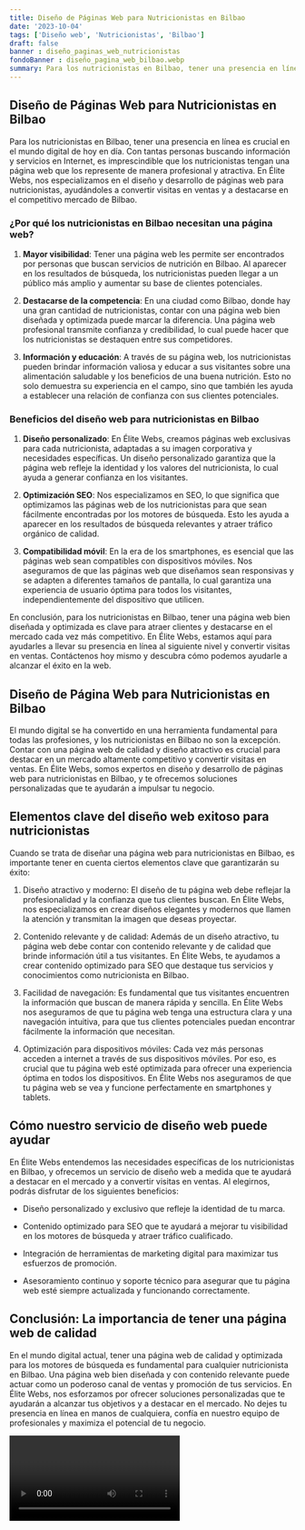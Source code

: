 ```yaml
---
title: Diseño de Páginas Web para Nutricionistas en Bilbao
date: '2023-10-04'
tags: ['Diseño web', 'Nutricionistas', 'Bilbao']
draft: false
banner : diseño_paginas_web_nutricionistas
fondoBanner : diseño_pagina_web_bilbao.webp
summary: Para los nutricionistas en Bilbao, tener una presencia en línea es crucial en el mundo digital de hoy en día. Con tantas personas buscando información y servicios en Internet, es imprescindible que los nutricionistas tengan una página web que los represente de manera profesional y atractiva. En Élite Webs, nos especializamos en el diseño y desarrollo de páginas web para nutricionistas, ayudándoles a convertir visitas en ventas y a destacarse en el competitivo mercado de Bilbao.
---
```


## Diseño de Páginas Web para Nutricionistas en Bilbao

Para los nutricionistas en Bilbao, tener una presencia en línea es crucial en el mundo digital de hoy en día. Con tantas personas buscando información y servicios en Internet, es imprescindible que los nutricionistas tengan una página web que los represente de manera profesional y atractiva. En Élite Webs, nos especializamos en el diseño y desarrollo de páginas web para nutricionistas, ayudándoles a convertir visitas en ventas y a destacarse en el competitivo mercado de Bilbao.

### ¿Por qué los nutricionistas en Bilbao necesitan una página web?

1. **Mayor visibilidad**: Tener una página web les permite ser encontrados por personas que buscan servicios de nutrición en Bilbao. Al aparecer en los resultados de búsqueda, los nutricionistas pueden llegar a un público más amplio y aumentar su base de clientes potenciales.

2. **Destacarse de la competencia**: En una ciudad como Bilbao, donde hay una gran cantidad de nutricionistas, contar con una página web bien diseñada y optimizada puede marcar la diferencia. Una página web profesional transmite confianza y credibilidad, lo cual puede hacer que los nutricionistas se destaquen entre sus competidores.

3. **Información y educación**: A través de su página web, los nutricionistas pueden brindar información valiosa y educar a sus visitantes sobre una alimentación saludable y los beneficios de una buena nutrición. Esto no solo demuestra su experiencia en el campo, sino que también les ayuda a establecer una relación de confianza con sus clientes potenciales.

### Beneficios del diseño web para nutricionistas en Bilbao

1. **Diseño personalizado**: En Élite Webs, creamos páginas web exclusivas para cada nutricionista, adaptadas a su imagen corporativa y necesidades específicas. Un diseño personalizado garantiza que la página web refleje la identidad y los valores del nutricionista, lo cual ayuda a generar confianza en los visitantes.

2. **Optimización SEO**: Nos especializamos en SEO, lo que significa que optimizamos las páginas web de los nutricionistas para que sean fácilmente encontradas por los motores de búsqueda. Esto les ayuda a aparecer en los resultados de búsqueda relevantes y atraer tráfico orgánico de calidad.

3. **Compatibilidad móvil**: En la era de los smartphones, es esencial que las páginas web sean compatibles con dispositivos móviles. Nos aseguramos de que las páginas web que diseñamos sean responsivas y se adapten a diferentes tamaños de pantalla, lo cual garantiza una experiencia de usuario óptima para todos los visitantes, independientemente del dispositivo que utilicen.

En conclusión, para los nutricionistas en Bilbao, tener una página web bien diseñada y optimizada es clave para atraer clientes y destacarse en el mercado cada vez más competitivo. En Élite Webs, estamos aquí para ayudarles a llevar su presencia en línea al siguiente nivel y convertir visitas en ventas. Contáctenos hoy mismo y descubra cómo podemos ayudarle a alcanzar el éxito en la web.

<GifSeo />

<Cta />

## Diseño de Página Web para Nutricionistas en Bilbao

El mundo digital se ha convertido en una herramienta fundamental para todas las profesiones, y los nutricionistas en Bilbao no son la excepción. Contar con una página web de calidad y diseño atractivo es crucial para destacar en un mercado altamente competitivo y convertir visitas en ventas. En Élite Webs, somos expertos en diseño y desarrollo de páginas web para nutricionistas en Bilbao, y te ofrecemos soluciones personalizadas que te ayudarán a impulsar tu negocio.

## Elementos clave del diseño web exitoso para nutricionistas

Cuando se trata de diseñar una página web para nutricionistas en Bilbao, es importante tener en cuenta ciertos elementos clave que garantizarán su éxito:

1. Diseño atractivo y moderno: El diseño de tu página web debe reflejar la profesionalidad y la confianza que tus clientes buscan. En Élite Webs, nos especializamos en crear diseños elegantes y modernos que llamen la atención y transmitan la imagen que deseas proyectar.

2. Contenido relevante y de calidad: Además de un diseño atractivo, tu página web debe contar con contenido relevante y de calidad que brinde información útil a tus visitantes. En Élite Webs, te ayudamos a crear contenido optimizado para SEO que destaque tus servicios y conocimientos como nutricionista en Bilbao.

3. Facilidad de navegación: Es fundamental que tus visitantes encuentren la información que buscan de manera rápida y sencilla. En Élite Webs nos aseguramos de que tu página web tenga una estructura clara y una navegación intuitiva, para que tus clientes potenciales puedan encontrar fácilmente la información que necesitan.

4. Optimización para dispositivos móviles: Cada vez más personas acceden a internet a través de sus dispositivos móviles. Por eso, es crucial que tu página web esté optimizada para ofrecer una experiencia óptima en todos los dispositivos. En Élite Webs nos aseguramos de que tu página web se vea y funcione perfectamente en smartphones y tablets.

## Cómo nuestro servicio de diseño web puede ayudar

En Élite Webs entendemos las necesidades específicas de los nutricionistas en Bilbao, y ofrecemos un servicio de diseño web a medida que te ayudará a destacar en el mercado y a convertir visitas en ventas. Al elegirnos, podrás disfrutar de los siguientes beneficios:

- Diseño personalizado y exclusivo que refleje la identidad de tu marca.

- Contenido optimizado para SEO que te ayudará a mejorar tu visibilidad en los motores de búsqueda y atraer tráfico cualificado.

- Integración de herramientas de marketing digital para maximizar tus esfuerzos de promoción.

- Asesoramiento continuo y soporte técnico para asegurar que tu página web esté siempre actualizada y funcionando correctamente.

## Conclusión: La importancia de tener una página web de calidad

En el mundo digital actual, tener una página web de calidad y optimizada para los motores de búsqueda es fundamental para cualquier nutricionista en Bilbao. Una página web bien diseñada y con contenido relevante puede actuar como un poderoso canal de ventas y promoción de tus servicios. En Élite Webs, nos esforzamos por ofrecer soluciones personalizadas que te ayudarán a alcanzar tus objetivos y a destacar en el mercado. No dejes tu presencia en línea en manos de cualquiera, confía en nuestro equipo de profesionales y maximiza el potencial de tu negocio.

<Video />

<CtaBot job='Nutricionistas' city='Bilbao'/>

<Gmaps query='Bilbao+españa+maps' />
